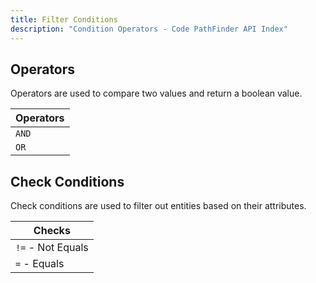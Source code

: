 ```yaml
---
title: Filter Conditions
description: "Condition Operators - Code PathFinder API Index"
---
```



<PostHogLayout>
</PostHogLayout>

## Operators <Badge text="Condition" variant="tip" size="small" />

Operators are used to compare two values and return a boolean value.

| Operators                 |
|---------------------------|
| `AND`                     |
| `OR`                      |

## Check Conditions

Check conditions are used to filter out entities based on their attributes.

| Checks                    |
|---------------------------|
| `!=` - Not Equals         |
| `=`  - Equals             |


